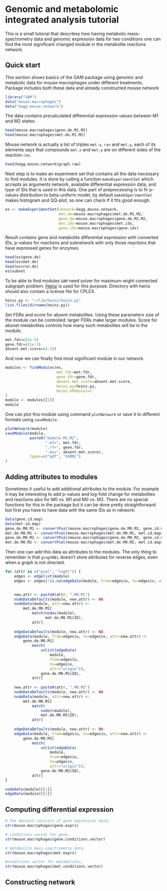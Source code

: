 Genomic and metabolomic integrated analysis tutorial
====================================================
This is a small tutorial that describes how having metabolic mass-spectrometry
data and genomic expression data for two conditions one can find the most
significant changed module in the metabolite reactions network.

Quick start
----------------------------------------------------

This section shows basics of the GAM package using genomic and metabolic data
for mouse macrophages under different treatments. Package includes both these data
and already constructed mouse network   

```r
library("GAM")
data("mouse.macrophages")
data("kegg.mouse.network")
```

The data contains precalculated differential expression values between M1 and M2 
states:
```r
head(mouse.macrophages$gene.de.M1.M2)
head(mouse.macrophages$met.de.M1.M2)
```

Mouse network is actually a list of triples `met.x`, `rxn` and `met.y`,
each of its elements says that compounds `met.x`
and `met.y` are on different sides of the reaction `rxn`.
```r
head(kegg.mouse.network$graph.raw)
```


Next step is to make an experiment set that contains all the data 
necessary to find modules. It is done by calling a function
`makeExperimentSet` which accepts as arguments network,
available differential expression data, and type of IDs that is
used in this data. One part of preprocessing is to fir p-values distribution
to beta-uniform model, by default `makeEXperimentSet` makes histogram and QQ-plot,
so one can check if it fits good enough.
```r
es <- makeExperimentSet(network=kegg.mouse.network,
                        met.de=mouse.macrophages$met.de.M1.M2,
                        gene.de=mouse.macrophages$gene.de.M1.M2,
                        met.ids=mouse.macrophages$met.ids, 
                        gene.ids=mouse.macrophages$gene.ids)
```

Result contains gene and metabolite differential expression with
converted IDs, p-values for reactions and subnetwork with only
those reactions that have expressed genes for enzymes.
```r
head(es$gene.de)
head(es$met.de)
head(es$rxn.de)
es$subnet
```


To be able to find modules `GAM` need solver for maximum-wight
connected subgraph problem. [Heinz](http://www.mi.fu-berlin.de/w/LiSA/Heinz) 
is used for this purpose. Directory with heinz should also contain a license file
for CPLEX.
```r
heinz.py <- "~/lib/heinz/heinz.py"
list.files(dirname(heinz.py))
```

Set FDRs and score for absent metabolites. Using these parameters size of the module
can be controlled: larger FDRs make larger modules. Score for absnet metabolites controls
how many such metabolites will be in the module.
```r
met.fdr=c(1e-5)
gene.fdr=c(1e-5)
absent.met.score=c(-10)
```

And now we can finally find most significant module in our network.
```r
modules <- findModules(es,
                       met.fdr=met.fdr,
                       gene.fdr=gene.fdr,
                       absent.met.score=absent.met.score,
                       heinz.py=heinz.py,                                
                       heinz.nModules=1                       
)
module <- modules[[1]]
module
```

One can plot this module using command `plotNetwork` 
or save it to different formats using `saveModule`.
```r
plotNetwork(module)
saveModule(module,
           paste0("module.M1.M2", 
                  ".mf=", met.fdr,
                  ".rf=", gene.fdr,
                  ".ms=", absent.met.score),
           types=c("pdf", "XGMML")
)
```

     
     
     
Adding attributes to modules
----------------------------------------

Sometimes it useful to add additional attributes to the module. For example
it may be interesting to add p-values and log-fold change for metabolites
and reactions also for M0 vs. M1 and M0 vs. M2. There are no special functions
for this in the package but it can be done pretty straightforward but first 
you have to have data with the same IDs as in network:

```r
data(gene.id.map)
data(met.id.map)
gene.de.M0.M1 <- convertPval(mouse.macrophages$gene.de.M0.M1, gene.id.map$RefSeq, gene.id.map$Entrez)
met.de.M0.M1 <- convertPval(mouse.macrophages$met.de.M0.M1, met.id.map$HMDB, met.id.map$KEGG)
gene.de.M0.M2 <- convertPval(mouse.macrophages$gene.de.M0.M2, gene.id.map$RefSeq, gene.id.map$Entrez)
met.de.M0.M2 <- convertPval(mouse.macrophages$met.de.M0.M2, met.id.map$HMDB, met.id.map$KEGG)
```

Then one can add this data as attributes to the modules. The only thing to remember is
that `graphNEL` doesn't store attributes for reverse edges, even when a graph is not
directed.

```r
for (attr in c("pval", "logFC")) {            
    edges <- edgelist(module)            
    edges <- edges[!is.na(edgeData(module, from=edges$u, to=edges$v, attr="origin")),]

    
    new.attr <- paste0(attr, ".M0.M1")
    nodeDataDefaults(module, new.attr) <- NA
    nodeData(module, attr=new.attr) <-
        met.de.M0.M1[
            match(nodes(module),
                  met.de.M0.M1$ID),
            attr]
    
    edgeDataDefaults(module, new.attr) <- NA
    edgeData(module, from=edges$u, to=edges$v, attr=new.attr) <- 
        gene.de.M0.M1[
            match(
                unlist(edgeData(
                    module, 
                    from=edges$u,
                    to=edges$v,
                    attr="origin")), 
                gene.de.M0.M1$ID),
            attr]    
    
    new.attr <- paste0(attr, ".M0.M2")
    nodeDataDefaults(module, new.attr) <- NA
    nodeData(module, attr=new.attr) <-
        met.de.M0.M2[
            match(
                nodes(module), 
                met.de.M0.M2$ID),
            attr]
    
    edgeDataDefaults(module, new.attr) <- NA
    edgeData(module, from=edges$u, to=edges$v, attr=new.attr) <- 
        gene.de.M0.M2[
            match(
                unlist(edgeData(
                    module, 
                    from=edges$u,
                    to=edges$v,
                    attr="origin")), 
                gene.de.M0.M2$ID),
            attr]    
}

nodeData(module)[[1]]
edgeData(module)[[1]]
```
 
Computing differential expression
--------------------------------------------------


```r
# The dataset consists of gene expression data,
str(mouse.macrophages$gene.exprs)

# conditions vector for gene,
str(mouse.macrophages$gene.conditions.vector)

# metabolite mass-spectrometry data,
str(mouse.macrophages$met.exprs)

#conditions vector for metabolites,
str(mouse.macrophages$met.conditions.vector)
```

Constructing network
-------------------------------------------------
